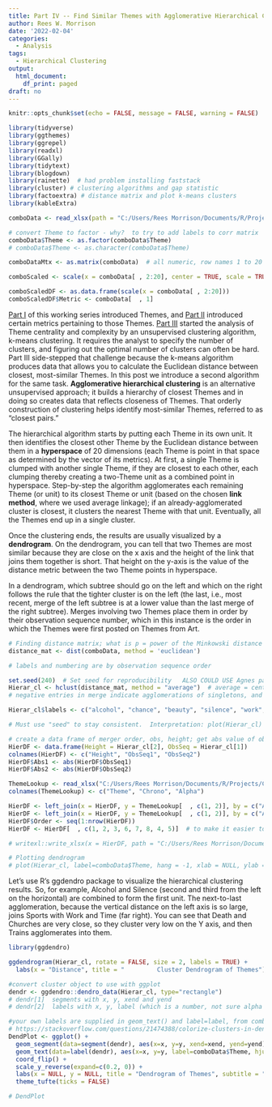 ```yaml
---
title: Part IV -- Find Similar Themes with Agglomerative Hierarchical Clustering
author: Rees W. Morrison
date: '2022-02-04'
categories:
  - Analysis
tags: 
  - Hierarchical Clustering
output:
  html_document:
    df_print: paged
draft: no
---
```



```r
knitr::opts_chunk$set(echo = FALSE, message = FALSE, warning = FALSE)

library(tidyverse)  
library(ggthemes) 
library(ggrepel) 
library(readxl) 
library(GGally)
library(tidytext) 
library(blogdown)
library(rainette)  # had problem installing faststack
library(cluster) # clustering algorithms and gap statistic
library(factoextra) # distance matrix and plot k-means clusters
library(kableExtra)

```


```r

comboData <- read_xlsx(path = "C:/Users/Rees Morrison/Documents/R/Projects/CLIENTS/Themes/Analytics/comboData.xlsx")

# convert Theme to factor - why?  to try to add labels to corr matrix
comboData$Theme <- as.factor(comboData$Theme)
# comboData$Theme <- as.character(comboData$Theme)

comboDataMtx <- as.matrix(comboData)  # all numeric, row names 1 to 20

```

```r
comboScaled <- scale(x = comboData[ , 2:20], center = TRUE, scale = TRUE)

comboScaledDF <- as.data.frame(scale(x = comboData[ , 2:20]))
comboScaledDF$Metric <- comboData[  , 1]

```

[Part I](https://themesfromart.com/post/2022-02-04-part-1-concepts-quantitatively-compared-and-explored/part-i-themes/) of this working series introduced Themes, and [Part II](https://themesfromart.com/post/2022-01-26-part-ii-metrics-that-suggest-centrality-or-complexity-of-a-concept/partiimetrics/) introduced certain metrics pertaining to those Themes. [Part III](https://themesfromart.com/post/2022-02-04-part-iii-find-similar-themes-with-k-means-clustering/part-iii-kmeans/) started the analysis of Theme centrality and complexity by an unsupervised clustering algorithm, k-means clustering.  It requires the analyst to specify the number of clusters, and figuring out the optimal number of clusters can often be hard. Part III side-stepped that challenge because the k-means algorithm produces data that allows you to calculate the Euclidean distance between closest, most-similar Themes. In this post we introduce a second algorithm for the same task. **Agglomerative hierarchical clustering** is an alternative unsupervised approach; it builds a hierarchy of closest Themes and in doing so creates data that reflects closeness of Themes.  That orderly construction of clustering helps identify most-similar Themes, referred to as "closest pairs."

The hierarchical algorithm starts by putting each Theme in its own unit.  It then identifies the closest other Theme by the Euclidean distance between them in a **hyperspace** of 20 dimensions (each Theme is point in that space as determined by the vector of its metrics). At first, a single Theme is clumped with another single Theme, if they are closest to each other, each clumping thereby creating a two-Theme unit as a combined point in hyperspace.  Step-by-step the algorithm agglomerates each remaining Theme (or unit) to its closest Theme or unit (based on the chosen **link method**, where we used average linkage); if an already-agglomerated cluster is closest, it clusters the nearest Theme with that unit.  Eventually, all the Themes end up in a single cluster.  

Once the clustering ends, the results are usually visualized by a **dendrogram**.  On the dendrogram, you can tell that two Themes are most similar because they are close on the x axis and the height of the link that joins them together is short.  That height on the y-axis is the value of the distance metric between the two Theme points in hyperspace.  

In a dendrogram, which subtree should go on the left and which on the right follows the rule that the tighter cluster is on the left (the last, i.e., most recent, merge of the left subtree is at a lower value than the last merge of the right subtree). Merges involving two Themes place them in order by their observation sequence number, which in this instance is the order in which the Themes were first posted on Themes from Art.

```r
# Finding distance matrix; what is p = power of the Minkowski distance
distance_mat <- dist(comboData, method = 'euclidean')

# labels and numbering are by observation sequence order

set.seed(240)  # Set seed for reproducibility   ALSO COULD USE Agnes package
Hierar_cl <- hclust(distance_mat, method = "average")  # average = centroid of the cluster
# negative entries in merge indicate agglomerations of singletons, and positive entries indicate agglomerations of non-singletons.

Hierar_cl$labels <- c("alcohol", "chance", "beauty", "silence", "work", "decisions", "destruction", "time", "death", "trains", "church", "birds", "friends", "sailing", "sports","bridges",  "soldiers", "wind","clothes",  "dancing", "sleep", "rivers", "money", "night")

# Must use "seed" to stay consistent.  Interpretation: plot(Hierar_cl) without labels numbers the leafs. The merge element of the list [1] shows from the bottom up which mergers happened, in what order.  

# create a data frame of merger order, obs, height; get abs value of obs to left_join
HierDF <- data.frame(Height = Hierar_cl[2], ObsSeq = Hierar_cl[1])
colnames(HierDF) <- c("Height", "ObsSeq1", "ObsSeq2")
HierDF$Abs1 <- abs(HierDF$ObsSeq1)
HierDF$Abs2 <- abs(HierDF$ObsSeq2)

ThemeLookup <- read_xlsx("C:/Users/Rees Morrison/Documents/R/Projects/CLIENTS/Themes/Metrics of Themes.xlsx", sheet = "NoSThemes", range = "B1:D25")
colnames(ThemeLookup) <- c("Theme", "Chrono", "Alpha")

HierDF <- left_join(x = HierDF, y = ThemeLookup[  , c(1, 2)], by = c("Abs1" = "Chrono"))
HierDF <- left_join(x = HierDF, y = ThemeLookup[  , c(1, 2)], by = c("Abs2" = "Chrono"))
HierDF$Order <- seq(1:nrow(HierDF)) 
HierDF <- HierDF[  , c(1, 2, 3, 6, 7, 8, 4, 5)]  # to make it easier to read below

# writexl::write_xlsx(x = HierDF, path = "C:/Users/Rees Morrison/Documents/R/Projects/CLIENTS/Themes/Analytics/HierDF.xlsx")

# Plotting dendrogram
# plot(Hierar_cl, label=comboData$Theme, hang = -1, xlab = NULL, ylab = NULL)  # how can I trust the labels? did by hand above

```

Let's use R's ggdendro package to visualize the hierarchical clustering results.  So, for example, Alcohol and Silence (second and third from the left on the horizontal) are combined to form the first unit.  The next-to-last agglomeration, because the vertical distance on the left axis is so large, joins Sports with Work and Time (far right).  You can see that Death and Churches are very close, so they cluster very low on the Y axis, and then Trains agglomerates into them.\

```r
library(ggdendro)

ggdendrogram(Hierar_cl, rotate = FALSE, size = 2, labels = TRUE) + 
  labs(x = "Distance", title = "         Cluster Dendrogram of Themes")

#convert cluster object to use with ggplot
dendr <- ggdendro::dendro_data(Hierar_cl, type="rectangle") 
# dendr[1]  segments with x, y, xend and yend
# dendr[2]  labels with x, y, label (which is a number, not sure alpha or order I created)

#your own labels are supplied in geom_text() and label=label, from comboData$Theme
# https://stackoverflow.com/questions/21474388/colorize-clusters-in-dendogram-with-ggplot2
DendPlot <- ggplot() + 
  geom_segment(data=segment(dendr), aes(x=x, y=y, xend=xend, yend=yend)) + 
  geom_text(data=label(dendr), aes(x=x, y=y, label=comboData$Theme, hjust=0), size=3) +
  coord_flip() + 
  scale_y_reverse(expand=c(0.2, 0)) + 
  labs(x = NULL, y = NULL, title = "Dendrogram of Themes", subtitle = "Hierarchical agglomerative clustering of metrics") +
  theme_tufte(ticks = FALSE)

# DendPlot

```
